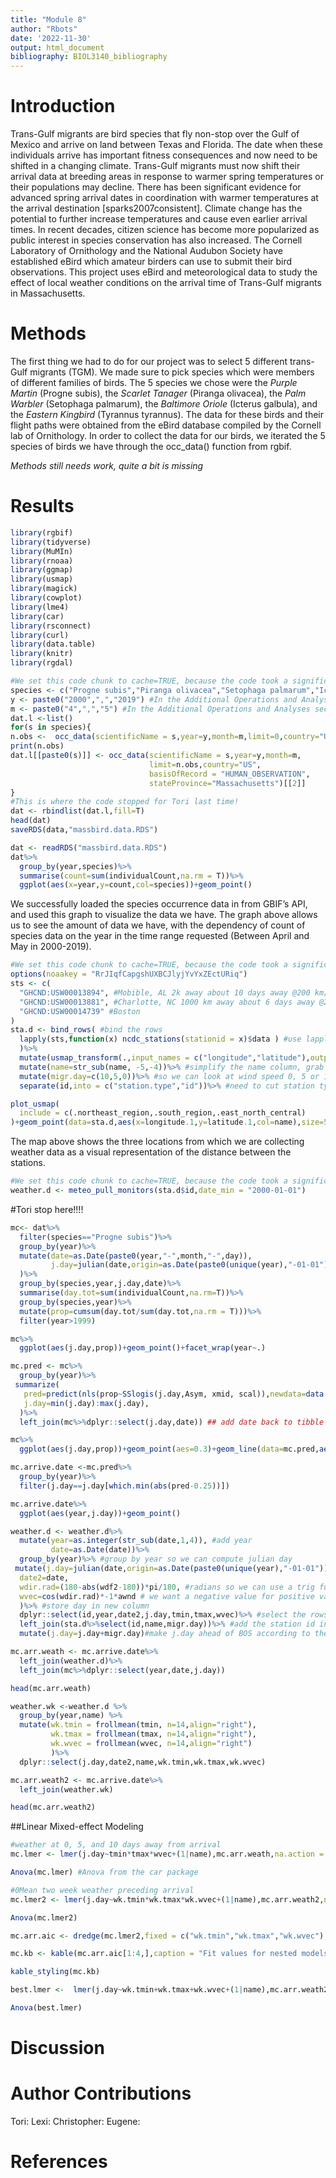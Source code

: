 ```yaml
---
title: "Module 8"
author: "Rbots"
date: '2022-11-30'
output: html_document
bibliography: BIOL3140_bibliography
---
```

# Introduction 
Trans-Gulf migrants are bird species that fly non-stop over the Gulf of Mexico and arrive on land between Texas and Florida. The date when these individuals arrive has important fitness consequences and now need to be shifted in a changing climate. Trans-Gulf migrants must now shift their arrival data at breeding areas in response to warmer spring temperatures or their populations may decline. There has been significant evidence for advanced spring arrival dates in coordination with warmer temperatures at the arrival destination [sparks2007consistent]. Climate change has the potential to further increase temperatures and cause even earlier arrival times. In recent decades, citizen science has become more popularized as public interest in species conservation has also increased. The Cornell Laboratory of Ornithology and the National Audubon Society have established eBird which amateur birders can use to submit their bird observations. This project uses eBird and meteorological data to study the effect of local weather conditions on the arrival time of Trans-Gulf migrants in Massachusetts.

# Methods 
The first thing we had to do for our project was to select 5 different trans-Gulf migrants (TGM). We made sure to pick species which were members of different families of birds. The 5 species we chose were the *Purple Martin* (Progne subis), the *Scarlet Tanager* (Piranga olivacea), the *Palm Warbler* (Setophaga palmarum), the *Baltimore Oriole* (Icterus galbula), and the *Eastern Kingbird* (Tyrannus tyrannus). The data for these birds and their flight paths were obtained from the eBird database compiled by the Cornell lab of Ornithology. In order to collect the data for our birds, we iterated the 5 species of birds we have through the occ_data() function from rgbif. 

*Methods still needs work, quite a bit is missing*

# Results
```r
library(rgbif)
library(tidyverse)
library(MuMIn)
library(rnoaa)
library(ggmap)
library(usmap)
library(magick)
library(cowplot)
library(lme4)
library(car)
library(rsconnect)
library(curl)
library(data.table)
library(knitr)
library(rgdal)
```

```r
#We set this code chunk to cache=TRUE, because the code took a significant amount of time to run, and we wanted to prevent having to run it over and over. Instead, the cache remembers the code unless we make a change!
species <- c("Progne subis","Piranga olivacea","Setophaga palmarum","Icterus galbula","Tyrannus tyrannus")
y <- paste0("2000",",","2019") #In the Additional Operations and Analyses section, we are asked to analyze our species from 2000-2019 
m <- paste0("4",",","5") #In the Additional Operations and Analyses section, we are asked to analyze our species during April and May which correspond to the months 4 and 5 
dat.l <-list()
for(s in species){
n.obs <-  occ_data(scientificName = s,year=y,month=m,limit=0,country="US",basisOfRecord = "HUMAN_OBSERVATION",stateProvince="Massachusetts")$meta$count 
print(n.obs)
dat.l[[paste0(s)]] <- occ_data(scientificName = s,year=y,month=m,
                               limit=n.obs,country="US",
                               basisOfRecord = "HUMAN_OBSERVATION",
                               stateProvince="Massachusetts")[[2]]
}
#This is where the code stopped for Tori last time!
dat <- rbindlist(dat.l,fill=T)
head(dat)
saveRDS(data,"massbird.data.RDS")
```

```r
dat <- readRDS("massbird.data.RDS")
dat%>%
  group_by(year,species)%>%
  summarise(count=sum(individualCount,na.rm = T))%>%
  ggplot(aes(x=year,y=count,col=species))+geom_point()
```

We successfully loaded the species occurrence data in from GBIF’s API, and used this graph to visualize the data we have. The graph above allows us to see the amount of data we have, with the dependency of count of species data on the year in the time range requested (Between April and May in 2000-2019).

```r
#We set this code chunk to cache=TRUE, because the code took a significant amount of time to run, and we wanted to prevent having to run it over and over. Instead, the cache remembers the code unless we make a change!
options(noaakey = "RrJIqfCapgshUXBCJlyjYvYxZEctURiq")
sts <- c(
  "GHCND:USW00013894", #Mobible, AL 2k away about 10 days away @200 km/day
  "GHCND:USW00013881", #Charlotte, NC 1000 km away about 6 days away @200 km/day
  "GHCND:USW00014739" #Boston
)
sta.d <- bind_rows( #bind the rows
  lapply(sts,function(x) ncdc_stations(stationid = x)$data ) #use lapply to run through stations
  )%>%
  mutate(usmap_transform(.,input_names = c("longitude","latitude"),output_names = c("longitude.1", "latitude.1")))%>% #join transformation of lat/long for projection with usmap
  mutate(name=str_sub(name, -5,-4))%>% #simplify the name column, grab just the state
  mutate(migr.day=c(10,5,0))%>% #so we can look at wind speed 0, 5 or 10 days before arrive in boston
  separate(id,into = c("station.type","id"))%>% #need to cut station type out from station id number
```

```r
plot_usmap(
  include = c(.northeast_region,.south_region,.east_north_central)
)+geom_point(data=sta.d,aes(x=longitude.1,y=latitude.1,col=name),size=5)+geom_label(data=sta.d,aes(x=longitude.1,y=latitude.1,col=name,label=name),size=5,nudge_x = 1e6*0.25)+theme(legend.position = "none")
```

The map above shows the three locations from which we are collecting weather data as a visual representation of the distance between the stations.

```r
#We set this code chunk to cache=TRUE, because the code took a significant amount of time to run, and we wanted to prevent having to run it over and over. Instead, the cache remembers the code unless we make a change!
weather.d <- meteo_pull_monitors(sta.d$id,date_min = "2000-01-01")
```

#Tori stop here!!!!

```r
mc<- dat%>%
  filter(species=="Progne subis")%>%
  group_by(year)%>%
  mutate(date=as.Date(paste0(year,"-",month,"-",day)),
         j.day=julian(date,origin=as.Date(paste0(unique(year),"-01-01")))
  )%>%
  group_by(species,year,j.day,date)%>%
  summarise(day.tot=sum(individualCount,na.rm=T))%>%
  group_by(species,year)%>%
  mutate(prop=cumsum(day.tot/sum(day.tot,na.rm = T)))%>%
  filter(year>1999)

mc%>%
  ggplot(aes(j.day,prop))+geom_point()+facet_wrap(year~.)

mc.pred <- mc%>%
  group_by(year)%>%
 summarize(
   pred=predict(nls(prop~SSlogis(j.day,Asym, xmid, scal)),newdata=data.frame(j.day=min(j.day):max(j.day))),#predict the logistic curve for each species
   j.day=min(j.day):max(j.day),
  )%>%
  left_join(mc%>%dplyr::select(j.day,date)) ## add date back to tibble

mc%>%
  ggplot(aes(j.day,prop))+geom_point(aes=0.3)+geom_line(data=mc.pred,aes(x=j.day,y=pred),col="blue",size=2)+facet_wrap(year~.)

mc.arrive.date <-mc.pred%>%
  group_by(year)%>%
  filter(j.day==j.day[which.min(abs(pred-0.25))])

mc.arrive.date%>%
  ggplot(aes(year,j.day))+geom_point()

weather.d <- weather.d%>%
  mutate(year=as.integer(str_sub(date,1,4)), #add year
         date=as.Date(date))%>%
  group_by(year)%>% #group by year so we can compute julian day
 mutate(j.day=julian(date,origin=as.Date(paste0(unique(year),"-01-01"))), #add julian day
  date2=date,
  wdir.rad=(180-abs(wdf2-180))*pi/180, #radians so we can use a trig function to compute wind vector, scale degrees first to 180 scale to 2x pi and subtract from 180 (wind comes out of a direction)
  wvec=cos(wdir.rad)*-1*awnd # we want a negative value for positive value for 2x pi
  )%>% #store day in new column
  dplyr::select(id,year,date2,j.day,tmin,tmax,wvec)%>% #select the rows we need
  left_join(sta.d%>%select(id,name,migr.day))%>% #add the station id info (ie. name)
  mutate(j.day=j.day+migr.day)#make j.day ahead of BOS according to the migration days away so we can join weather along path

mc.arr.weath <- mc.arrive.date%>%
  left_join(weather.d)%>%
  left_join(mc%>%dplyr::select(year,date,j.day))

head(mc.arr.weath)

weather.wk <-weather.d %>% 
  group_by(year,name) %>% 
  mutate(wk.tmin = frollmean(tmin, n=14,align="right"),
         wk.tmax = frollmean(tmax, n=14,align="right"),
         wk.wvec = frollmean(wvec, n=14,align="right")
         )%>%
  dplyr::select(j.day,date2,name,wk.tmin,wk.tmax,wk.wvec)

mc.arr.weath2 <- mc.arrive.date%>%
  left_join(weather.wk)

head(mc.arr.weath2)
```

##Linear Mixed-effect Modeling
```r
#weather at 0, 5, and 10 days away from arrival
mc.lmer <- lmer(j.day~tmin*tmax*wvec+(1|name),mc.arr.weath,na.action = "na.fail")

Anova(mc.lmer) #Anova from the car package

#0Mean two week weather preceding arrival
mc.lmer2 <- lmer(j.day~wk.tmin*wk.tmax*wk.wvec+(1|name),mc.arr.weath2,na.action = "na.fail")

Anova(mc.lmer2) 

mc.arr.aic <- dredge(mc.lmer2,fixed = c("wk.tmin","wk.tmax","wk.wvec"),)

mc.kb <- kable(mc.arr.aic[1:4,],caption = "Fit values for nested models of the most complicated lme model")

kable_styling(mc.kb)

best.lmer <-  lmer(j.day~wk.tmin+wk.tmax+wk.wvec+(1|name),mc.arr.weath2,na.action = "na.fail")

Anova(best.lmer)
```

# Discussion

# Author Contributions
Tori:
Lexi:
Christopher:
Eugene:

# References
